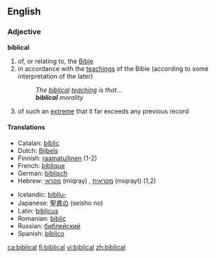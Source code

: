 ==English==
===Adjective===
'''biblical'''
# of, or relating to, the [[Bible]]
# in accordance with the [[teaching]]s of the Bible (according to some interpretation of the later)
#: ''The [[biblical]] [[teaching]] is that...''
#: '''''biblical''' morality''
# of such an [[extreme]] that it far exceeds any previous record

====Translations====
{{top}}
*Catalan: [[bíblic]]
*Dutch: [[Bijbels]]
*Finnish: [[raamatullinen]] (1-2)
*French: [[biblique]]
*German: [[biblisch]]
*Hebrew: [[מקראי]] (miqray) {{m}}, [[מקראית]] (miqrayt) {{f}} (1,2)
{{mid}}
*Icelandic: [[biblía|biblíu-]]
*Japanese: [[聖書]]の (seisho no)
*Latin: [[biblicus]]
*Romanian: [[biblic]]
*Russian: [[библейский]]
*Spanish: [[bíblico]]
{{bottom}}

[[ca:biblical]]
[[fi:biblical]]
[[vi:biblical]]
[[zh:biblical]]